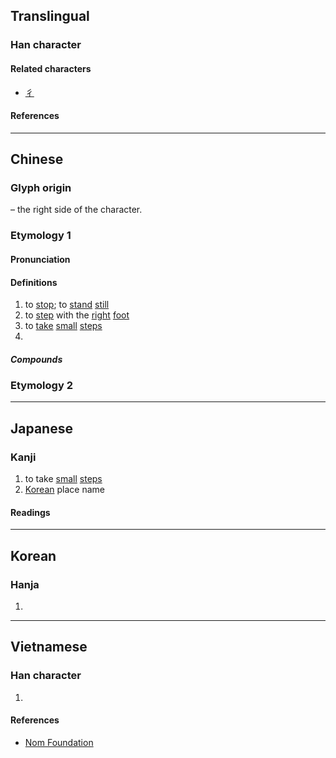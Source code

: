 {{character info/new}}
==Translingual==

===Han character===
{{Han char|rn=7|rad=二|as=01|sn=3|four=10201|canj=MMN,XMMN|ids=⿱一丁}}

====Related characters====
* [[彳]]

====References====
{{Han ref|kx=0086.050|dkj=00251|dj=0177.030|hdz=10004.040|uh=4E8D}}

----

==Chinese==
{{zh-forms}}

===Glyph origin===
{{Han etym}}
{{Han simp|行}} – the right side of the character.

===Etymology 1===
====Pronunciation====
{{zh-pron
|m=chù
|c=cuk1
|mc=y
|oc=y
|cat=
}}

====Definitions====
{{zh-hanzi}}

# to [[stop]]; to [[stand]] [[still]]
# to [[step]] with the [[right]] [[foot]]
# to [[take]] [[small]] [[step]]s
# {{surname|zh}}

=====Compounds=====
{{zh-der|彳亍}}

===Etymology 2===
{{zh-see|街|ss}}

----

==Japanese==

===Kanji===
{{ja-kanji|grade=uc|rs=二01}}

# to take [[small]] [[steps]]
# [[Korean]] place name

====Readings====
{{ja-readings
|goon=とく, ちゅ
|kanon=ちょく, ちゅ
|kun=たたず-む
}}

----

==Korean==

===Hanja===
{{ko-hanja|hangeul=[[촉]], [[마]]|rv=chok, ma|mr=ch'ok, ma}}

# {{rfdef|ko|sort=二01}}

----

==Vietnamese==

===Han character===
{{vi-readings|reading=[[sục]], [[xúc]], [[súc]], [[xục]]|rs=二01}}

# {{rfdef|vi|sort=二01}}

====References====
* [http://nomfoundation.org/common/nom_details.php?codepoint=4e8d Nom Foundation]